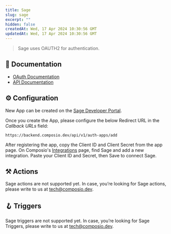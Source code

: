 ```yaml
---
title: Sage
slug: sage
excerpt: ""
hidden: false
createdAt: Wed, 17 Apr 2024 10:30:56 GMT
updatedAt: Wed, 17 Apr 2024 10:30:56 GMT
--- 
```

> Sage uses OAUTH2 for authentication.
## 📔 Documentation

- [OAuth Documentation](https://developer.sage.com/accounting/guides/authenticating/authentication/)
- [API Documentation](https://developer.sage.com/api/accounting/api/)

## ⚙️ Configuration

<Tip>New App can be created on the [Sage Developer Portal](https://developerselfservice.sageone.com/user).</Tip>

Once you create the App, please configure the below Redirect URL in the _Callback URLs_ field:


```
https://backend.composio.dev/api/v1/auth-apps/add
```

After registering the app, copy the Client ID and Client Secret from the app page. On Composio's [Integrations](https://app.composio.dev/apps) page, find Sage and add a new integration. Paste your Client ID and Secret, then Save to connect Sage.


## ⚒️ Actions

Sage actions are not supported yet. In case, you’re looking for Sage actions, please write to us at tech@composio.dev.

## 🪝 Triggers

Sage triggers are not supported yet. In case, you’re looking for Sage Triggers, please write to us at tech@composio.dev.
